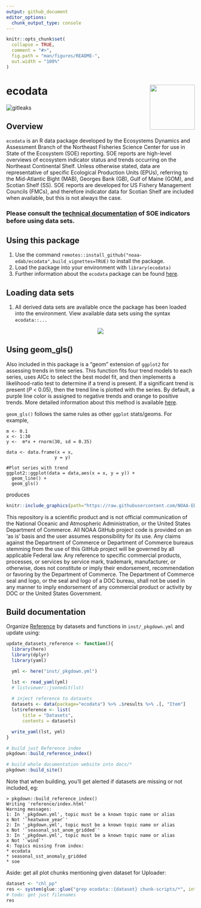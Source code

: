 ```yaml
---
output: github_document
editor_options: 
  chunk_output_type: console
---
```


<!-- README.md is generated from README.Rmd. Please edit that file -->

```r
knitr::opts_chunk$set(
  collapse = TRUE,
  comment = "#>",
  fig.path = "man/figures/README-",
  out.width = "100%"
)
```
# ecodata <img src="https://github.com/NOAA-EDAB/ecodata/blob/master/ecodata_logo.png" align="right" width="120" /> 

<!-- badges: start -->
![gitleaks](https://github.com/NOAA-EDAB/ecodata/workflows/gitleaks/badge.svg)
<!-- badges: end -->

## Overview

`ecodata` is an R data package developed by the Ecosystems Dynamics and Assessment Branch of the Northeast Fisheries Science Center
for use in State of the Ecosystem (SOE) reporting. SOE reports are high-level overviews of ecosystem indicator status and trends occurring
on the Northeast Continental Shelf. Unless otherwise stated, data are representative of specific Ecological Production Units (EPUs), referring to 
the Mid-Atlantic Bight (MAB), Georges Bank (GB), Gulf of Maine (GOM), and Scotian Shelf (SS). SOE reports are developed for US Fishery
Management Councils (FMCs), and therefore indicator data for Scotian Shelf are included when available, but this is not always the case. 

### Please consult the [technical documentation](https://noaa-edab.github.io/tech-doc/) of SOE indicators before using data sets.

## Using this package

1.  Use the command `remotes::install_github("noaa-edab/ecodata",build_vignettes=TRUE)` to install the package.
2.  Load the package into your environment with `library(ecodata)`
3. Further information about the `ecodata` package can be found [here](https://noaa-edab.github.io/ecodata/).

## Loading data sets

1.  All derived data sets are available once the package has been loaded into the environment. View available data sets using the syntax `ecodata::...`

<p align="center" width="645"> 
<img src="https://raw.githubusercontent.com/NOAA-EDAB/ecodata/master/ecodata1.gif">
</p>

## Using geom_gls()

Also included in this package is a "geom" extension of `ggplot2` for assessing trends in time series. This function fits four trend models to each 
series, uses AICc to select the best model fit, and then implements a likelihood-ratio test to determine if a trend is present. If a significant
trend is present (*P* < 0.05), then the trend line is plotted with the series. By default, a purple line color is assigned to negative trends and orange to positive trends. More detailed information about this method is available
[here](https://noaa-edab.github.io/tech-doc/trend-analysis.html). 

`geom_gls()` follows the same rules as other `ggplot` stats/geoms. For example,

```
m <- 0.1
x <- 1:30
y <-  m*x + rnorm(30, sd = 0.35)

data <- data.frame(x = x,
                  y = y)

#Plot series with trend 
ggplot2::ggplot(data = data,aes(x = x, y = y)) +
  geom_line() +
  geom_gls()
```

produces 

```r
knitr::include_graphics(path="https://raw.githubusercontent.com/NOAA-EDAB/ecodata/master/docs/images/geom_gls.png")
```

This repository is a scientific product and is not official communication of the National Oceanic and Atmospheric Administration, or the United States Department of Commerce. All NOAA GitHub project code is provided on an ‘as is’ basis and the user assumes responsibility for its use. Any claims against the Department of Commerce or Department of Commerce bureaus stemming from the use of this GitHub project will be governed by all applicable Federal law. Any reference to specific commercial products, processes, or services by service mark, trademark, manufacturer, or otherwise, does not constitute or imply their endorsement, recommendation or favoring by the Department of Commerce. The Department of Commerce seal and logo, or the seal and logo of a DOC bureau, shall not be used in any manner to imply endorsement of any commercial product or activity by DOC or the United States Government.


## Build documentation

Organize [Reference](https://noaa-edab.github.io/ecodata/reference/index.html) by datasets and functions in `inst/_pkgdown.yml` and update using:

```r
update_datasets_reference <- function(){
  library(here)
  library(dplyr)
  library(yaml)

  yml <- here("inst/_pkgdown.yml")

  lst <- read_yaml(yml)
  # listviewer::jsonedit(lst)
  
  # inject reference to datasets  
  datasets <- data(package="ecodata") %>% .$results %>% .[, "Item"]
  lst$reference <- list(
      title = "Datasets",
      contents = datasets)

  write_yaml(lst, yml)
}

# build just Reference index
pkgdown::build_reference_index()

# build whole documentation website into docs/*
pkgdown::build_site()
```

Note that when building, you'll get alerted if datasets are missing or not included, eg:

```
> pkgdown::build_reference_index()
Writing 'reference/index.html'
Warning messages:
1: In '_pkgdown.yml', topic must be a known topic name or alias
x Not '`heatwave_year`' 
2: In '_pkgdown.yml', topic must be a known topic name or alias
x Not '`seasonal_sst_anom_gridded`' 
3: In '_pkgdown.yml', topic must be a known topic name or alias
x Not '`wind`' 
4: Topics missing from index: 
* ecodata
* seasonal_sst_anomaly_gridded
* soe 
```


Aside: get all plot chunks mentioning given dataset for Uploader:

```r
dataset <- "chl_pp"
res <- system(glue::glue("grep ecodata::{dataset} chunk-scripts/*", intern = T))
# todo: get just filenames
res
```

